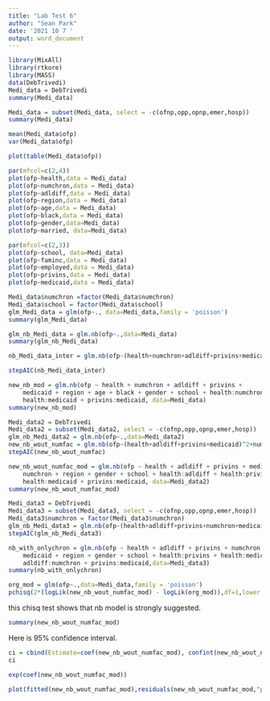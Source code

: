 ---
title: "Lab Test 6"
author: "Sean Park"
date: '2021 10 7 '
output: word_document
---

```{r}
library(MixAll)
library(rtkore)
library(MASS)
data(DebTrivedi)
Medi_data = DebTrivedi
summary(Medi_data)
```
```{r}
Medi_data = subset(Medi_data, select = -c(ofnp,opp,opnp,emer,hosp))
summary(Medi_data)
```
```{r}
mean(Medi_data$ofp)
var(Medi_data$ofp)
```

```{r}
plot(table(Medi_data$ofp))
```

```{r}
par(mfcol=c(2,4))
plot(ofp~health,data = Medi_data)
plot(ofp~numchron,data = Medi_data)
plot(ofp~adldiff,data = Medi_data)
plot(ofp~region,data = Medi_data)
plot(ofp~age,data = Medi_data)
plot(ofp~black,data = Medi_data)
plot(ofp~gender,data=Medi_data)
plot(ofp~married, data=Medi_data)
```
```{r}
par(mfcol=c(2,3))
plot(ofp~school, data=Medi_data)
plot(ofp~faminc,data = Medi_data)
plot(ofp~employed,data = Medi_data)
plot(ofp~privins,data = Medi_data)
plot(ofp~medicaid,data = Medi_data)
```

```{r}
Medi_data$numchron =factor(Medi_data$numchron)
Medi_data$school = factor(Medi_data$school)
glm_Medi_data = glm(ofp~., data=Medi_data,family = 'poisson')
summary(glm_Medi_data)
```

```{r}
glm_nb_Medi_data = glm.nb(ofp~.,data=Medi_data)
summary(glm_nb_Medi_data)
```

```{r}
nb_Medi_data_inter = glm.nb(ofp~(health+numchron+adldiff+privins+medicaid)^2+region+age+black+gender+married+school+faminc+employed, data=Medi_data)
```
```{r}
stepAIC(nb_Medi_data_inter)
```

```{r}
new_nb_mod = glm.nb(ofp ~ health + numchron + adldiff + privins + 
    medicaid + region + age + black + gender + school + health:numchron + 
    health:medicaid + privins:medicaid, data=Medi_data)
summary(new_nb_mod)
```
```{r}
Medi_data2 = DebTrivedi
Medi_data2 = subset(Medi_data2, select = -c(ofnp,opp,opnp,emer,hosp))
glm_nb_Medi_data2 = glm.nb(ofp~.,data=Medi_data2)
new_nb_wout_numfac = glm.nb(ofp~(health+adldiff+privins+medicaid)^2+numchron+region+age+black+gender+married+school+faminc+employed,data=Medi_data2)
stepAIC(new_nb_wout_numfac)
```
```{r}
new_nb_wout_numfac_mod = glm.nb(ofp ~ health + adldiff + privins + medicaid + 
    numchron + region + gender + school + health:adldiff + health:privins + 
    health:medicaid + privins:medicaid, data=Medi_data2)
summary(new_nb_wout_numfac_mod)
```
```{r}
Medi_data3 = DebTrivedi
Medi_data3 = subset(Medi_data3, select = -c(ofnp,opp,opnp,emer,hosp))
Medi_data3$numchron = factor(Medi_data3$numchron)
glm_nb_Medi_data3 = glm.nb(ofp~(health+adldiff+privins+numchron+medicaid)^2+region+age+black+gender+married+school+faminc+employed, data=Medi_data3)
stepAIC(glm_nb_Medi_data3)
```

```{r}
nb_with_onlychron = glm.nb(ofp ~ health + adldiff + privins + numchron + 
    medicaid + region + gender + school + health:privins + health:medicaid + 
    adldiff:numchron + privins:medicaid,data=Medi_data3)
summary(nb_with_onlychron)
```
```{r}
org_mod = glm(ofp~.,data=Medi_data,family = 'poisson')
pchisq(2*(logLik(new_nb_wout_numfac_mod) - logLik(org_mod)),df=1,lower.tail = FALSE)
```
this chisq test shows that nb model is strongly suggested.

```{r}
summary(new_nb_wout_numfac_mod)
```


Here is 95% confidence interval.
```{r}
ci = cbind(Estimate=coef(new_nb_wout_numfac_mod), confint(new_nb_wout_numfac_mod))
ci
```
```{r}
exp(coef(new_nb_wout_numfac_mod))
```
```{r}
plot(fitted(new_nb_wout_numfac_mod),residuals(new_nb_wout_numfac_mod,"pearson"))
```

